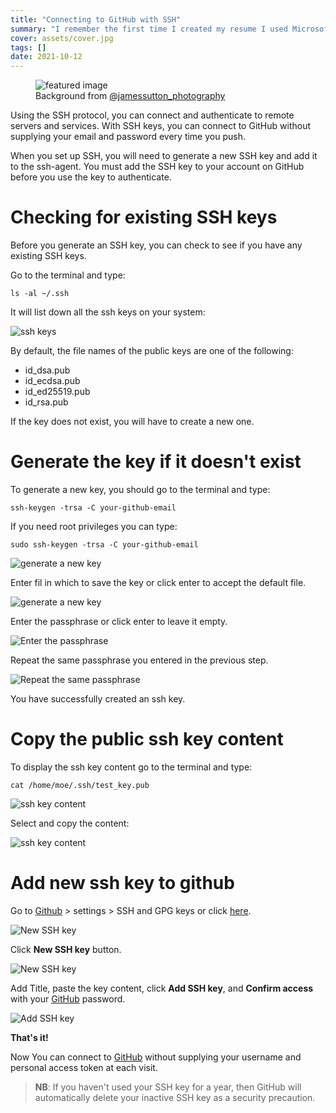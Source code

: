 ---
title: "Connecting to GitHub with SSH"
summary: "I remember the first time I created my resume I used Microsoft word and at that time I didn't have a printer so I tried my friend printer but when I opened the file I found it messy and unreadable after one or two hours I fixed it and I printed it..."
cover: assets/cover.jpg
tags: []
date: 2021-10-12
---

<!-- Don't remove figure -->

<figure>
  <img src="./assets/cover.jpg" alt="featured image" title="Connecting to GitHub with SSH" />
  <figcaption>
    Background from
    <a href="https://unsplash.com/@jamessutton_photography" target="_blank">
      @jamessutton_photography
    </a>
  </figcaption>
</figure>

Using the SSH protocol, you can connect and authenticate to remote servers and services. With SSH keys, you can connect to GitHub without supplying your email and password every time you push.

When you set up SSH, you will need to generate a new SSH key and add it to the ssh-agent. You must add the SSH key to your account on GitHub before you use the key to authenticate.

# Checking for existing SSH keys

Before you generate an SSH key, you can check to see if you have any existing SSH keys.

Go to the terminal and type:

```
ls -al ~/.ssh
```

It will list down all the ssh keys on your system:

![ssh keys](./assets/1.jpg)

By default, the file names of the public keys are one of the following:

- id_dsa.pub
- id_ecdsa.pub
- id_ed25519.pub
- id_rsa.pub

If the key does not exist, you will have to create a new one.

# Generate the key if it doesn't exist

To generate a new key, you should go to the terminal and type:

```
ssh-keygen -trsa -C your-github-email
```

If you need root privileges you can type:

```
sudo ssh-keygen -trsa -C your-github-email
```

![generate a new key](./assets/2.jpg)

Enter fil in which to save the key or click enter to accept the default file.

![generate a new key](./assets/3.jpg)

Enter the passphrase or click enter to leave it empty.

![Enter the passphrase](./assets/4.jpg)

Repeat the same passphrase you entered in the previous step.

![Repeat the same passphrase](./assets/5.jpg)

You have successfully created an ssh key.

# Copy the public ssh key content

To display the ssh key content go to the terminal and type:

```
cat /home/moe/.ssh/test_key.pub
```

![ssh key content](./assets/6.jpg)

Select and copy the content:

![ssh key content](./assets/7.jpg)

# Add new ssh key to github

Go to [Github][1] > settings > SSH and GPG keys or click [here](https://github.com/settings/keys).

![New SSH key](./assets/8.png)

Click **New SSH key** button.

![New SSH key](./assets/9.png)

Add Title, paste the key content, click **Add SSH key**, and **Confirm access** with your [GitHub][1] password.

![Add SSH key](./assets/10.png)

**That's it!**

Now You can connect to [GitHub][1] without supplying your username and personal access token at each visit.

> **NB**: If you haven't used your SSH key for a year, then GitHub will automatically delete your inactive SSH key as a security precaution.

[1]: https://github.com/
